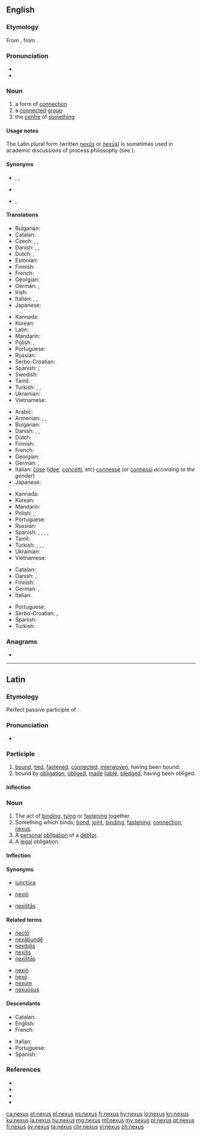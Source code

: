 ==English==
{{wikipedia|dab=nexus}}

===Etymology===
From {{etyl|la|en}} {{m|la|nexus||the act of binding together; bond}}, from {{m|la|nectō||bind}}.

===Pronunciation===
* {{IPA|/ˈnɛksəs/|lang=en}}
* {{rhymes|ɛksəs|lang=en}}

===Noun===
{{en-noun|nexuses|nexus}}

# a form of [[connection]]
# a [[connect]]ed [[group]]
# the [[centre]] of [[something]]

====Usage notes====
The Latin plural form (written ''[[nexûs]]'' or ''[[nexūs]]'') is sometimes used in academic discussions of process philosophy (see {{pedialite|Nexus (process philosophy)}}).

====Synonyms====
* {{sense|a form of connection}} {{l|en|bond}}, {{l|en|link}}, {{l|en|tie}}
* {{sense|group}} {{l|en|network}}
* {{sense|centre}} {{l|en|hub}}, {{l|en|junction}}

====Translations====
{{trans-top|connection}}
* Bulgarian: {{t-needed|bg}}
* Catalan: {{t+|ca|nexe|m}}
* Czech: {{t+|cs|souvislost|f}}, {{t+|cs|spojení|n}}, {{t|cs|nexus|m}}
* Danish: {{t|da|sammenhæng|c}}, {{t|da|bindeled|n}}, {{t|da|forbindelse|c}}
* Dutch: {{t+|nl|band|m}}, {{t+|nl|verbinding|f}}
* Estonian: {{t-needed|et}}
* Finnish: {{t+|fi|yhteys}}
* French: {{t+|fr|nexus|m}}
* Georgian: {{t|ka|კავშირი}}
* German: {{t+|de|Verbindung|f}}, {{t+|de|Verknüpfung|f}}
* Irish: {{t+|ga|nasc|m}}
* Italian: {{t+|it|nesso|m}}, {{t+|it|legame|m}}, {{t+|it|connessione|f}}
* Japanese: {{t-needed|ja}}
{{trans-mid}}
* Kannada: {{t-needed|kn}}
* Korean: {{t-needed|ko}}
* Latin: {{t+|la|nexus|m}}
* Mandarin: {{t+|cmn|连结|sc=Hani}}
* Polish: {{t+|pl|związek|m}}, {{t+|pl|ogniwo|n}}
* Portuguese: {{t+|pt|nexo|m}}
* Russian: {{t+|ru|связь|f}}
* Serbo-Croatian: {{t+|sh|veza|f}}
* Spanish: {{t+|es|nexo|m}}, {{t+|es|conexión|f}}
* Swedish: {{t+|sv|förbindelse}}
* Tamil: {{t-needed|ta}}
* Turkish: {{t+|tr|bağ}}, {{t+|tr|bağlantı}}, {{t+|tr|rabıta}}
* Ukrainian: {{t+|uk|зв'язок|m|tr=zvjazók|sc=Cyrl}}
* Vietnamese: {{t|vi|kết nối}}
{{trans-bottom}}

{{trans-top|connected group}}
* Arabic: {{t-needed|ar}}
* Armenian: {{t|hy|[[կապված]] [[խումբ]]}}, {{t+|hy|շարք}}, {{t+|hy|սերիա}}
* Bulgarian: {{t-needed|bg}}
* Danish: {{t|da|kæde|c}}, {{t+|da|gruppe|c}}, {{t+|da|række|c}}
* Dutch: {{t-needed|nl}}
* Finnish: {{t+|fi|ryhmä}}
* French: {{t-needed|fr}}
* Georgian: {{t-needed|ka}}
* German: {{t+|de|Verbindung|f}}, {{t+|de|Netzwerk|n}}
* Italian: [[cose]] ([[idee]], [[concetti]], etc) [[connesse]] (or [[connessi]] ''according to the gender'')
* Japanese: {{t-needed|ja}}
{{trans-mid}}
* Kannada: {{t-needed|kn}}
* Korean: {{t-needed|ko}}
* Mandarin: {{t+|cmn|关联|sc=Hani}}
* Polish: {{t+|pl|grupa|f}}, {{t+|pl|zespół|m}}
* Portuguese: {{t+|pt|nexo|m}}
* Russian: {{t+|ru|гру́ппа|f}}
* Spanish: {{t+|es|enchufe|m}} {{qualifier|colloquial}}, {{t+|es|cuña|f}} {{qualifier|colloquial}}, {{t+|es|junta|f}}, {{t+|es|vínculo|m}}, {{t+|es|vinculación|f}}
* Tamil: {{t-needed|ta}}
* Turkish: {{t+|tr|grup}}, {{t+|tr|ekip}}, {{t+|tr|takım}}, {{t+|tr|topluluk}}
* Ukrainian: {{t-needed|uk}}
* Vietnamese: {{t-needed|vi}}
{{trans-bottom}}

{{trans-top|centre of something}}
* Catalan: {{t+|ca|centre|m}}
* Danish: {{t|da|schankel}}, {{t|da|nexus}}
* Finnish: {{t+|fi|keskus}}
* German: {{t+|de|Zentrum|n}}, {{t+|de|Kern|m}}
* Italian: {{t+|it|centro|m}}
{{trans-mid}}
* Portuguese: {{t+|pt|centro|m}}
* Serbo-Croatian: {{t+|sh|centar}}, {{t+|sh|središte}}
* Spanish: {{t+|es|centro}}
* Turkish: {{t+|tr|merkez}}
{{trans-bottom}}

===Anagrams===
* {{l|en|unsex}}

----

==Latin==

===Etymology===
Perfect passive participle of {{m|la|nectō||bind}}.

===Pronunciation===
* {{a|Classical}} {{IPA|/ˈnek.sus/|lang=la}}

===Participle===
{{la-perfect participle|nex}}

# [[bind|bound]], [[tie]]d, [[fasten]]ed, [[connect]]ed, [[interwoven]], having been bound.
# bound by [[obligation]], [[oblige]]d, [[make|made]] [[liable]], [[pledge]]d, having been obliged.

====Inflection====
{{la-decl-1&2|nex}}

===Noun===
{{la-noun|nexus||nexūs|m|fourth}}

# The act of [[bind]]ing, [[tie|tying]] or [[fasten]]ing together.
# Something which binds; [[bond]], [[joint]], [[binding]], [[fastening]]; [[connection]]; [[#English|nexus]].
# A [[personal]] [[obligation]] of a [[debtor]].
# A [[legal]] obligation.

====Inflection====
{{la-decl-4th|nex}}

====Synonyms====
* {{sense|joint}} [[iunctura|iunctūra]]
* {{sense|fastening}} [[nexio|nexiō]]
* {{sense|connection}} [[nexilitas|nexilitās]]

====Related terms====
{{top2}}
* [[necto|nectō]]
* [[nexabunde|nexābundē]]
* [[nexibilis]]
* [[nexilis]]
* [[nexilitas|nexilitās]]
{{mid2}}
* [[nexio|nexiō]]
* [[nexo#Latin|nexō]]
* [[nexum]]
* [[nexuosus|nexuōsus]]
{{bottom}}

====Descendants====
{{top2}}
* Catalan: {{l|ca|nexe}}
* English: {{l|en|nexus}}
* French: {{l|fr|nexus}}
{{mid2}}
* Italian: {{l|it|nesso}}
* Portuguese: {{l|pt|nexo}}
* Spanish: {{l|es|nexo}}
{{bottom}}

===References===
* {{R:L&S}}
* {{R:Gaffiot}}
* {{R:M&A}}
* {{R:NLW}}

[[ca:nexus]]
[[et:nexus]]
[[el:nexus]]
[[es:nexus]]
[[fr:nexus]]
[[hy:nexus]]
[[io:nexus]]
[[kn:nexus]]
[[ku:nexus]]
[[la:nexus]]
[[hu:nexus]]
[[mg:nexus]]
[[ml:nexus]]
[[my:nexus]]
[[pl:nexus]]
[[pt:nexus]]
[[fi:nexus]]
[[sv:nexus]]
[[ta:nexus]]
[[chr:nexus]]
[[vi:nexus]]
[[zh:nexus]]